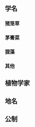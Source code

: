 {{CGroupH|name=Carnivorous Plant|desc=食虫植物}}<noinclude>[[Category:公共轉換組模板|{{SUBPAGENAME}}]]

== 学名 ==
=== 猪笼草 ===
</noinclude>
{{CItem|zh-cn:本斯通猪笼草; zh-tw:班史東豬籠草;|original=''Nepenthes benstonei''}}
{{CItem|zh-cn:博世猪笼草; zh-tw:包希豬籠草;|original=''Nepenthes boschiana''}}
{{CItem|zh-cn:伯克猪笼草; zh-tw:布凱豬籠草;|original=''Nepenthes burkei''}}
{{CItem|zh-cn:柯普兰猪笼草; zh-tw:科普蘭豬籠草;|original=''Nepenthes copelandii''}}
{{CItem|zh-cn:迪安猪笼草; zh-tw:狄恩豬籠草;|original=''Nepenthes deaniana''}}
{{CItem|zh-cn:克洛斯猪笼草; zh-tw:克羅斯豬籠草;|original=''Nepenthes klossii''}}
{{CItem|zh-cn:棉兰老岛猪笼草; zh-tw:民答那峨島豬籠草;|original=''Nepenthes mindanaoensis''}}
{{CItem|zh-cn:盾叶猪笼草; zh-tw:盾葉毛豬籠草;|original=''Nepenthes peltata''}}
{{CItem|zh-cn:罗恩猪笼草; zh-tw:羅威那豬籠草;|original=''Nepenthes rowanae''}}
{{CItem|zh-cn:多巴猪笼草; zh-tw:東巴豬籠草;|original=''Nepenthes tobaica''}}
{{CItem|zh-cn:托莫里猪笼草; zh-tw:多摩利豬籠草;|original=''Nepenthes tomoriana''}}
{{CItem|zh-cn:沙捞越猪笼草; zh-tw:沙勞越豬籠草; zh-hk:沙勞越豬籠草; zh-sg:砂拉越猪笼草;|original=''Nepenthes × sarawakiensis''}}
{{CItem|zh-cn:特鲁斯马迪山猪笼草; zh-tw:土魯斯瑪迪山豬籠草;|original=''Nepenthes × trusmadiensis''}}
{{CItem|zh:爱登堡猪笼草;zh-hans:爱登堡猪笼草;zh-hant:艾登堡豬籠草;|original=''Nepenthes attenboroughii''}}
<noinclude>

=== 茅膏菜 ===
</noinclude>
{{CItem|zh-cn:茅膏菜; zh-tw:毛氈苔;|original=''Drosera''}}
<noinclude>

=== 狸藻 ===
</noinclude>
{{CItem|zh-cn:狸藻组; zh-tw:狸藻節;|original=Section}}
{{CItem|zh-cn:短梗狸藻; zh-tw:長距狸藻;|original=''Utricularia caerulea''}}
{{CItem|zh-cn:复裂狸藻; zh-hant:複裂狸藻;|original=''Utricularia geminiloba''}}
<noinclude>

=== 其他 ===
</noinclude>
{{CItem|zh-cn:王侯库蚊;zh-hk:馬來王庫蚊;zh-tw:馬來王庫蚊;|original=''Culex rajah''}}
{{CItem|zh-cn:王侯巨蚊;zh-hk:馬來王巨蚊;zh-tw:馬來王巨蚊;|original=''Toxorhynchites rajah''}}
<noinclude>

== 植物学家 ==
</noinclude>
{{CItem|zh-cn:塞西尔·博登·克洛斯; zh-tw:塞西爾·博登·克羅斯;|original=Cecil Boden Kloss}}
{{CItem|zh-cn:E·B·柯普兰; zh-tw:E·B·科普兰;|original=E. B. Copeland}}
{{CItem|zh-cn:斯图尔特·麦克弗森; zh-tw:史都華·麥克佛生; zh-hk:史超活·麥花臣;|original=Stewart McPherson}}
{{CItem|zh:大卫·艾登堡;zh-hans:大卫·爱登堡;zh-hant:大衛·艾登堡;|original=David Frederick Attenborough}}
<noinclude>

== 地名 ==
</noinclude>
{{CItem|zh-cn:沙捞越; zh-tw:沙勞越; zh-hk:沙勞越; zh-sg:砂拉越;|original=Sarawak}}
{{CItem|zh-cn:棉兰老岛; zh-tw:民答那峨島;|original=Mindanao}}
{{CItem|zh-cn:基纳巴卢;zh-hk:京那巴魯;zh-tw:金納巴魯;zh-sg:京那峇鲁;|original=Gunung Kinabalu}}
{{CItem|zh-cn:特鲁斯马迪山; zh-tw:土魯斯瑪迪山;|original=Gunung Trus Madi}}
<noinclude>

== 公制 ==
</noinclude>
{{CItem|1=公尺=>zh-cn:米;公尺=>zh-hk:米;公尺=>zh-sg:米;公尺=>zh-mo:米; |desc=1m |original=[[公尺|m]] |display=-{zh-hans:米;zh-hant:米;zh-tw:公尺}- }}
{{CItem|zh-cn:厘米;zh-tw:公分;zh-hk:厘米; |desc=10<sup>-2</sup>m|original=[[公分|cm]]}}
{{CItem|zh-cn:毫米;zh-tw:公釐;zh-hk:毫米; |desc=10<sup>-3</sup>m|original=[[公厘|mm]]}}
{{CItem|zh-cn:坎德拉; zh-tw:燭光; zh-hk:坎德拉;|original=[[燭光|cd]]}}
{{CItem|zh-cn:千克; zh-tw:公斤; |original=[[公斤|kg]]}}
{{CItem|1=公克=>zh-cn:克; |original=[[克|g]] |display=-{zh-hant:公克;zh-hans:公克;zh-cn:克;}- }}

{{CGroupF}}